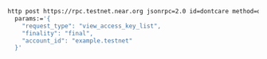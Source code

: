 ```bash
http post https://rpc.testnet.near.org jsonrpc=2.0 id=dontcare method=query \
  params:='{
    "request_type": "view_access_key_list",
    "finality": "final",
    "account_id": "example.testnet"
  }'
```
